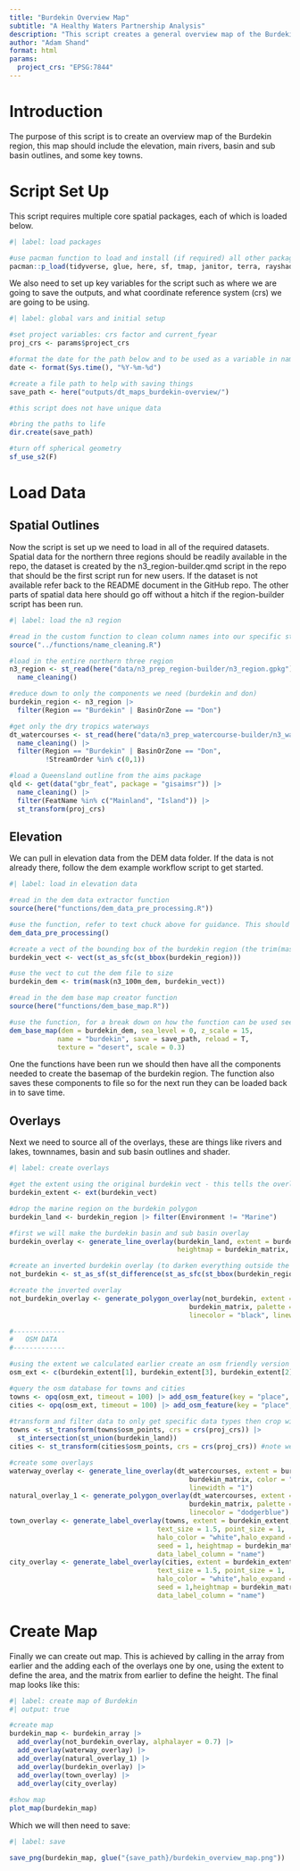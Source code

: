 ```yaml
---
title: "Burdekin Overview Map"
subtitle: "A Healthy Waters Partnership Analysis"
description: "This script creates a general overview map of the Burdekin region. The output of this was used in the Burdekin expansion project."
author: "Adam Shand"
format: html
params:
  project_crs: "EPSG:7844"
---
```


# Introduction

The purpose of this script is to create an overview map of the Burdekin region, this map should include the elevation, main rivers, basin and sub basin outlines, and some key towns.

# Script Set Up

This script requires multiple core spatial packages, each of which is loaded below.

```r
#| label: load packages

#use pacman function to load and install (if required) all other packages
pacman::p_load(tidyverse, glue, here, sf, tmap, janitor, terra, rayshader)

```


We also need to set up key variables for the script such as where we are going to save the outputs, and what coordinate reference system (crs) we are going to be using.

```r
#| label: global vars and initial setup

#set project variables: crs factor and current_fyear
proj_crs <- params$project_crs

#format the date for the path below and to be used as a variable in naming later
date <- format(Sys.time(), "%Y-%m-%d")

#create a file path to help with saving things
save_path <- here("outputs/dt_maps_burdekin-overview/")

#this script does not have unique data

#bring the paths to life
dir.create(save_path)

#turn off spherical geometry
sf_use_s2(F)

```

# Load Data

## Spatial Outlines

Now the script is set up we need to load in all of the required datasets. Spatial data for the northern three regions should be readily available in the repo, the dataset is created by the n3_region-builder.qmd script in the repo that should be the first script run for new users. If the dataset is not available refer back to the README document in the GitHub repo. The other parts of spatial data here should go off without a hitch if the region-builder script has been run.

```r
#| label: load the n3 region

#read in the custom function to clean column names into our specific style
source("../functions/name_cleaning.R")

#load in the entire northern three region
n3_region <- st_read(here("data/n3_prep_region-builder/n3_region.gpkg")) |> 
  name_cleaning()

#reduce down to only the components we need (burdekin and don)
burdekin_region <- n3_region |> 
  filter(Region == "Burdekin" | BasinOrZone == "Don")

#get only the dry tropics waterways
dt_watercourses <- st_read(here("data/n3_prep_watercourse-builder/n3_watercourse.gpkg")) |> 
  name_cleaning() |>
  filter(Region == "Burdekin" | BasinOrZone == "Don",
         !StreamOrder %in% c(0,1))

#load a Queensland outline from the aims package
qld <- get(data("gbr_feat", package = "gisaimsr")) |> 
  name_cleaning() |> 
  filter(FeatName %in% c("Mainland", "Island")) |> 
  st_transform(proj_crs)

```

## Elevation

We can pull in elevation data from the DEM data folder. If the data is not already there, follow the dem example workflow script to get started.

```r
#| label: load in elevation data

#read in the dem data extractor function
source(here("functions/dem_data_pre_processing.R"))

#use the function, refer to text chuck above for guidance. This should auto build the data
dem_data_pre_processing()

#create a vect of the bounding box of the burdekin region (the trim(mask()) wants a vect file type)
burdekin_vect <- vect(st_as_sfc(st_bbox(burdekin_region)))

#use the vect to cut the dem file to size
burdekin_dem <- trim(mask(n3_100m_dem, burdekin_vect))

#read in the dem base map creator function
source(here("functions/dem_base_map.R"))

#use the function, for a break down on how the function can be used see the dem example workflow script.
dem_base_map(dem = burdekin_dem, sea_level = 0, z_scale = 15, 
            name = "burdekin", save = save_path, reload = T, 
            texture = "desert", scale = 0.3)

```

One the functions have been run we should then have all the components needed to create the basemap of the burdekin region. The function also saves these components to file so for the next run they can be loaded back in to save time.

## Overlays

Next we need to source all of the overlays, these are things like rivers and lakes, townnames, basin and sub basin outlines and shader.

```r
#| label: create overlays

#get the extent using the original burdekin vect - this tells the overlays where to put itself
burdekin_extent <- ext(burdekin_vect)

#drop the marine region on the burdekin polygon
burdekin_land <- burdekin_region |> filter(Environment != "Marine")

#first we will make the burdekin basin and sub basin overlay
burdekin_overlay <- generate_line_overlay(burdekin_land, extent = burdekin_extent,
                                          heightmap = burdekin_matrix, color = NA, linewidth = 1)

#create an inverted burdekin overlay (to darken everything outside the burdekin)
not_burdekin <- st_as_sf(st_difference(st_as_sfc(st_bbox(burdekin_region)), st_union(burdekin_land)))

#create the inverted overlay
not_burdekin_overlay <- generate_polygon_overlay(not_burdekin, extent = burdekin_extent,
                                             burdekin_matrix, palette = "black",
                                             linecolor = "black", linewidth = "0")

#-------------
#   OSM DATA
#-------------

#using the extent we calculated earlier create an osm friendly version (order is 1,3,2,4)
osm_ext <- c(burdekin_extent[1], burdekin_extent[3], burdekin_extent[2], burdekin_extent[4])

#query the osm database for towns and cities
towns <- opq(osm_ext, timeout = 100) |> add_osm_feature(key = "place", value = "town") |> osmdata_sf()
cities <- opq(osm_ext, timeout = 100) |> add_osm_feature(key = "place", value = "city") |> osmdata_sf()
        
#transform and filter data to only get specific data types then crop within our region
towns <- st_transform(towns$osm_points, crs = crs(proj_crs)) |> 
  st_intersection(st_union(burdekin_land))
cities <- st_transform(cities$osm_points, crs = crs(proj_crs)) #note we dont want to crop cities as they might be outside our area of interest

#create some overlays
waterway_overlay <- generate_line_overlay(dt_watercourses, extent = burdekin_extent,
                                             burdekin_matrix, color = "dodgerblue",
                                             linewidth = "1")
natural_overlay_1 <- generate_polygon_overlay(dt_watercourses, extent = burdekin_extent,
                                             burdekin_matrix, palette = "dodgerblue", 
                                             linecolor = "dodgerblue")
town_overlay <- generate_label_overlay(towns, extent = burdekin_extent,
                                     text_size = 1.5, point_size = 1, 
                                     halo_color = "white",halo_expand = 3, 
                                     seed = 1, heightmap = burdekin_matrix, 
                                     data_label_column = "name")
city_overlay <- generate_label_overlay(cities, extent = burdekin_extent,
                                     text_size = 1.5, point_size = 1, 
                                     halo_color = "white",halo_expand = 3, 
                                     seed = 1,heightmap = burdekin_matrix, 
                                     data_label_column = "name")

```

# Create Map

Finally we can create out map. This is achieved by calling in the array from earlier and the adding
each of the overlays one by one, using the extent to define the area, and the matrix from earlier to
define the height. The final map looks like this:

```r
#| label: create map of Burdekin
#| output: true

#create map
burdekin_map <- burdekin_array |> 
  add_overlay(not_burdekin_overlay, alphalayer = 0.7) |> 
  add_overlay(waterway_overlay) |> 
  add_overlay(natural_overlay_1) |> 
  add_overlay(burdekin_overlay) |> 
  add_overlay(town_overlay) |> 
  add_overlay(city_overlay) 
  
#show map
plot_map(burdekin_map)

```

Which we will then need to save:

```r
#| label: save

save_png(burdekin_map, glue("{save_path}/burdekin_overview_map.png"))

```


